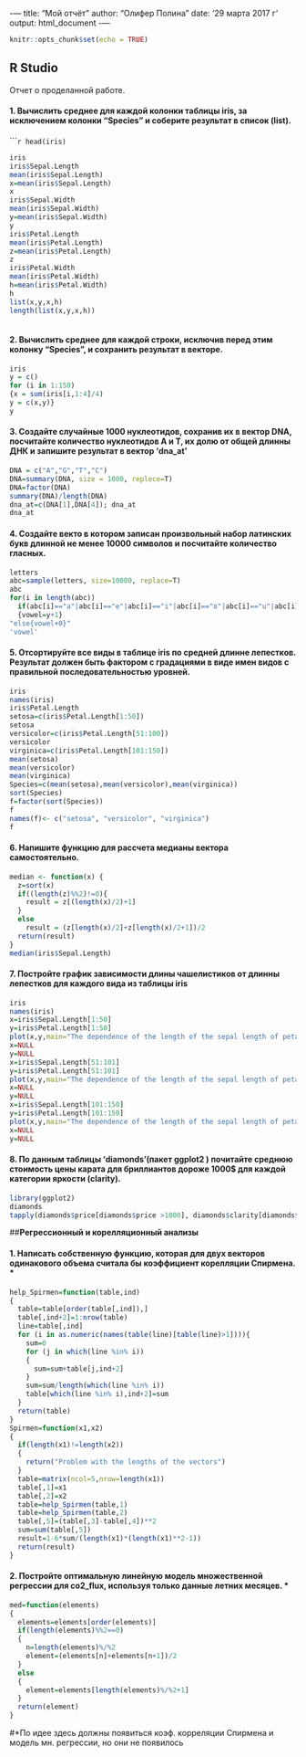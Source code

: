 -— 
title: "Мой отчёт" 
author: "Олифер Полина" 
date: '29 марта 2017 г ' 
output: html_document 
-— 


```r
knitr::opts_chunk$set(echo = TRUE) 
``` 

## R Studio 

Отчет о проделанной работе. 

#### 1. Вычислить среднее для каждой колонки таблицы iris, за исключением колонки “Species” и соберите результат в список (list). 

``````r
head(iris) 
``` 
```r
iris
iris$Sepal.Length
mean(iris$Sepal.Length)
x=mean(iris$Sepal.Length)
x
iris$Sepal.Width
mean(iris$Sepal.Width)
y=mean(iris$Sepal.Width)
y
iris$Petal.Length
mean(iris$Petal.Length)
z=mean(iris$Petal.Length)
z
iris$Petal.Width
mean(iris$Petal.Width)
h=mean(iris$Petal.Width)
h
list(x,y,x,h)
length(list(x,y,x,h)) 
 
``` 

#### 2. Вычислить среднее для каждой строки, исключив перед этим колонку “Species”, и сохранить результат в векторе. 

```r
iris
y = c()
for (i in 1:150)
{x = sum(iris[i,1:4]/4) 
y = c(x,y)}
y

``` 

#### 3. Создайте случайные 1000 нуклеотидов, сохранив их в вектор DNA, посчитайте количество нуклеотидов A и T, их долю от общей длинны ДНК и запишите результат в вектор ‘dna_at’ 

```r
DNA = c("A","G","T","C")
DNA=summary(DNA, size = 1000, replece=T)
DNA=factor(DNA)
summary(DNA)/length(DNA)
dna_at=c(DNA[1],DNA[4]); dna_at
dna_at 

``` 
#### 4. Создайте векто в котором записан произвольный набор латинских букв длинной не менее 10000 символов и посчитайте количество гласных. 
```r
letters 
abc=sample(letters, size=10000, replace=T) 
abc 
for(i in length(abc)) 
  if(abc[i]=="a"|abc[i]=="e"|abc[i]=="i"|abc[i]=="o"|abc[i]=="u"|abc[i]=="y") 
  {vowel=y+1} 
"else{vowel+0}" 
'vowel' 

```

#### 5. Отсортируйте все виды в таблице iris по средней длинне лепестков. Результат должен быть фактором с градациями в виде имен видов с правильной последовательностью уровней. 

```r
iris
names(iris)
iris$Petal.Length
setosa=c(iris$Petal.Length[1:50])
setosa
versicolor=c(iris$Petal.Length[51:100])
versicolor
virginica=c(iris$Petal.Length[101:150])
mean(setosa)
mean(versicolor)
mean(virginica)
Species=c(mean(setosa),mean(versicolor),mean(virginica))
sort(Species)
f=factor(sort(Species))
f
names(f)<- c("setosa", "versicolor", "virginica")
f 

```
#### 6. Напишите функцию для рассчета медианы вектора самостоятельно. 

```r
median <- function(x) {
  z=sort(x)
  if((length(z)%%2)!=0){
    result = z[(length(x)/2)+1]
  }
  else
    result = (z[length(x)/2]+z[length(x)/2+1])/2
  return(result)
}
median(iris$Sepal.Length)

```
#### 7. Постройте график зависимости длины чашелистиков от длинны лепестков для каждого вида из таблицы iris 

```r
iris
names(iris)
x=iris$Sepal.Length[1:50]
y=iris$Petal.Length[1:50]
plot(x,y,main="The dependence of the length of the sepal length of petal to form setosa", xlab="Sepal.Length",ylab="$Petal.Length", col="purple")
x=NULL
y=NULL
x=iris$Sepal.Length[51:101]
y=iris$Petal.Length[51:101]
plot(x,y,main="The dependence of the length of the sepal length of petal to form versicolor", xlab="Sepal.Length",ylab="$Petal.Length", col="red")
x=NULL
y=NULL
x=iris$Sepal.Length[101:150]
y=iris$Petal.Length[101:150]
plot(x,y,main="The dependence of the length of the sepal length of petal to form virginica", xlab="Sepal.Length",ylab="$Petal.Length", col="orange")
x=NULL
y=NULL

```
#### 8. По данным таблицы ‘diamonds’(пакет ggplot2 ) почитайте среднюю стоимость цены карата для бриллиантов дороже 1000$ для каждой категории яркости (clarity). 

```r
library(ggplot2) 
diamonds
tapply(diamonds$price[diamonds$price >1000], diamonds$clarity[diamonds$price >1000], mean) 

```
##**Регрессионный и корелляционный анализы** 

#### 1. Написать собственную функцию, которая для двух векторов одинакового объема считала бы коэффициент корелляции Спирмена. *

```r
help_Spirmen=function(table,ind)
{
  table=table[order(table[,ind]),]
  table[,ind+2]=1:nrow(table)
  line=table[,ind]
  for (i in as.numeric(names(table(line)[table(line)>1]))){
    sum=0
    for (j in which(line %in% i))
    {
      sum=sum+table[j,ind+2]
    }
    sum=sum/length(which(line %in% i))
    table[which(line %in% i),ind+2]=sum
  }
  return(table)
}
Spirmen=function(x1,x2)
{
  if(length(x1)!=length(x2))
  {
    return("Problem with the lengths of the vectors")
  }
  table=matrix(ncol=5,nrow=length(x1))
  table[,1]=x1
  table[,2]=x2
  table=help_Spirmen(table,1)
  table=help_Spirmen(table,2)
  table[,5]=(table[,3]-table[,4])**2
  sum=sum(table[,5])
  result=1-6*sum/(length(x1)*(length(x1)**2-1))
  return(result)  
}

```
#### 2. Постройте оптимальную линейную модель множественной регрессии для co2_flux, используя только данные летних месяцев. *

```r
med=function(elements)
{
  elements=elements[order(elements)]
  if(length(elements)%%2==0)
  {
    n=length(elements)%/%2
    element=(elements[n]+elements[n+1])/2
  }
  else
  {
    element=elements[length(elements)%/%2+1]
  }
  return(element)
}


```
#*По идее здесь должны появиться коэф. корреляции Спирмена и модель мн. регрессии, но они не появилось


